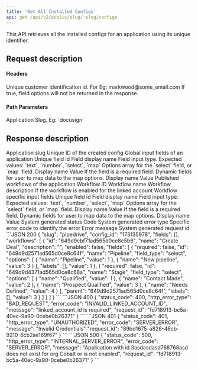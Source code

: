 ```yaml
---
title: 'Get All Installed Configs'
api: get /api/v2/public/slug/:slug/configs
---
```


This API retrieves all the installed configs for an application using its unique identifier.

## Request description
#### Headers 
<ParamField header="linked_account_id" type="string" required>
  Unique customer identification id. For Eg: markwood@some_email.com
</ParamField>
<ParamField header="disable_field_options" type="boolean">
  If true, field options will not be returned in the response.
</ParamField>

#### Path Parameters
<ParamField path="slug" type="string" required>
  Application Slug. Eg: `docusign`
</ParamField>

## Response description

<Tabs>
  <Tab title="200">
    <ResponseField name="slug" type="string">
        Application slug
    </ResponseField>
    <ResponseField name="config_id" type="string">
        Unique ID of the created config
    </ResponseField>
    <ResponseField name="fields" type="array">
        Global input fields of an application
        <Expandable title="properties">
            <ResponseField name="id" type="string">
            Unique field id
            </ResponseField>
            <ResponseField name="name" type="string">
            Field display name
            </ResponseField>
            <ResponseField name="field_type" type="string">
            Field input type. Expected values: `text`, `number`, `select`, `map`
            </ResponseField>
            <ResponseField name="options" type="array">
            Options array for the `select` field, or `map` field. 
            <Expandable title="properties">
                <ResponseField name="name" type="string">
                Display name
                </ResponseField>
                <ResponseField name="value" type="string">
                Value
                </ResponseField>
            </Expandable>
            </ResponseField>
            <ResponseField name="required" type="boolean">
            If the field is a required field.
            </ResponseField>
            <ResponseField name="labels" type="array">
            Dynamic fields for user to map data to the map options.
            <Expandable title="properties">
                <ResponseField name="name" type="string">
                Display name
                </ResponseField>
                <ResponseField name="value" type="string">
                Value
                </ResponseField>
            </Expandable>
            </ResponseField>
        </Expandable>
    </ResponseField>
    <ResponseField name="workflows" type="array">
        Published workflows of the application
        <Expandable title="properties">
            <ResponseField name="id" type="string">
                Workflow ID
            </ResponseField>
            <ResponseField name="name" type="string">
                Workflow name
            </ResponseField>
            <ResponseField name="description" type="string">
                Workflow description
            </ResponseField>
            <ResponseField name="enabled" type="boolean">
            If the workflow is enabled for the linked account
            </ResponseField>
            <ResponseField name="fields" type="array">
                Workflow specific input fields
                <Expandable title="properties">
                    <ResponseField name="id" type="string">
                    Unique field id
                    </ResponseField>
                    <ResponseField name="name" type="string">
                    Field display name
                    </ResponseField>
                    <ResponseField name="field_type" type="string">
                    Field input type. Expected values: `text`, `number`, `select`, `map`
                    </ResponseField>
                    <ResponseField name="options" type="array">
                    Options array for the `select` field, or `map` field. 
                    <Expandable title="properties">
                        <ResponseField name="name" type="string">
                        Display name
                        </ResponseField>
                        <ResponseField name="value" type="string">
                        Value
                        </ResponseField>
                    </Expandable>
                    </ResponseField>
                    <ResponseField name="required" type="boolean">
                    If the field is a required field.
                    </ResponseField>
                    <ResponseField name="labels" type="array">
                    Dynamic fields for user to map data to the map options.
                    <Expandable title="properties">
                        <ResponseField name="name" type="string">
                        Display name
                        </ResponseField>
                        <ResponseField name="value" type="string">
                        Value
                        </ResponseField>
                    </Expandable>
                    </ResponseField>
                </Expandable>
            </ResponseField>
        </Expandable>
    </ResponseField>
  </Tab>
  <Tab title="Error response">
    <ResponseField name="status_code" type="integer">
    System generated status Code
    </ResponseField>
    <ResponseField name="http_error_type" type="string">
    System generated error type
    </ResponseField>
    <ResponseField name="error_code" type="string">
    Specific error code to identify the error
    </ResponseField>
    <ResponseField name="message" type="string">
    Error message
    </ResponseField>
    <ResponseField name="request_id" type="string">
    System generated request id
    </ResponseField>
  </Tab>
</Tabs>

<ResponseExample>
```JSON 200
{
    "slug": "pipedrive",
    "config_id": "173135978",
    "fields": [],
    "workflows": [
        {
            "id": "649d9cbf71ad565d0ce8c5b6",
            "name": "Create Deal",
            "description": "",
            "enabled": false,
            "fields": [
                {
                    "required": false,
                    "id": "649d9d2571ad565d0ce8c64f",
                    "name": "Pipeline",
                    "field_type": "select",
                    "options": [
                        {
                            "name": "Pipeline",
                            "value": 1
                        },
                        {
                            "name": "New pipeline",
                            "value": 3
                        }
                    ],
                    "labels": [],
                    "value": 1
                },
                {
                    "required": false,
                    "id": "649d9d4371ad565d0ce8c68a",
                    "name": "Stage",
                    "field_type": "select",
                    "options": [
                        {
                            "name": "Qualified",
                            "value": 1
                        },
                        {
                            "name": "Contact Made",
                            "value": 2
                        },
                        {
                            "name": "Prospect Qualified",
                            "value": 3
                        },
                        {
                            "name": "Needs Defined",
                            "value": 4
                        }
                    ],
                    "parent": "649d9d2571ad565d0ce8c64f",
                    "labels": [],
                    "value": 3
                }
            ]
        }
    ]
}
```
```JSON 400
{
    "status_code": 400,
    "http_error_type": "BAD_REQUEST",
    "error_code": "INVALID_LINKED_ACCOUNT_ID",
    "message": "linked_account_id is required",
    "request_id": "fd718913-bc5a-40ec-9a90-0cebe0b26371"
}
```
```JSON 401
{
    "status_code": 401,
    "http_error_type": "UNAUTHORIZED",
    "error_code": "SERVER_ERROR",
    "message": "Invalid Credentials"
    "request_id": "89bd1675-a826-46cb-9210-6cb2ae169f67"
}
```
```JSON 500
{
    "status_code": 500,
    "http_error_type": "INTERNAL_SERVER_ERROR",
    "error_code": "SERVER_ERROR",
    "message": "Application with id 3asdasdasd768768asd does not exist for org Cobalt or is not enabled",
    "request_id": "fd718913-bc5a-40ec-9a90-0cebe0b26371"
}
```
</ ResponseExample>